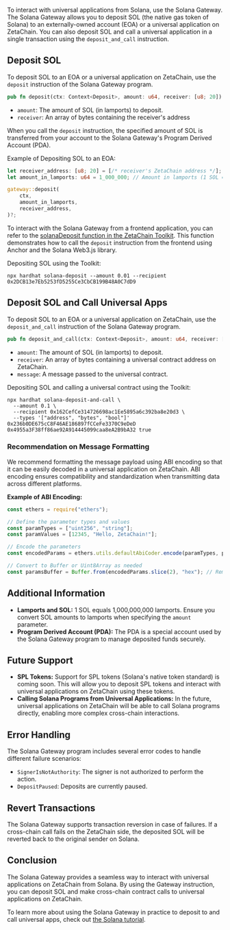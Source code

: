 To interact with universal applications from Solana, use the Solana Gateway. The
Solana Gateway allows you to deposit SOL (the native gas token of Solana) to an
externally-owned account (EOA) or a universal application on ZetaChain. You can
also deposit SOL and call a universal application in a single transaction using
the `deposit_and_call` instruction.

## Deposit SOL

To deposit SOL to an EOA or a universal application on ZetaChain, use the
`deposit` instruction of the Solana Gateway program.

```rust
pub fn deposit(ctx: Context<Deposit>, amount: u64, receiver: [u8; 20]) -> Result<()>
```

- `amount`: The amount of SOL (in lamports) to deposit.
- `receiver`: An array of bytes containing the receiver's address

When you call the `deposit` instruction, the specified amount of SOL is
transferred from your account to the Solana Gateway's Program Derived Account
(PDA).

Example of Depositing SOL to an EOA:

```rust
let receiver_address: [u8; 20] = [/* receiver's ZetaChain address */];
let amount_in_lamports: u64 = 1_000_000; // Amount in lamports (1 SOL = 1,000,000,000 lamports)

gateway::deposit(
    ctx,
    amount_in_lamports,
    receiver_address,
)?;
```

To interact with the Solana Gateway from a frontend application, you can refer
to the [solanaDeposit function in the ZetaChain
Toolkit](https://github.com/zeta-chain/toolkit/blob/main/packages/client/src/solanaDeposit.ts).
This function demonstrates how to call the `deposit` instruction from the
frontend using Anchor and the Solana Web3.js library.

Depositing SOL using the Toolkit:

```
npx hardhat solana-deposit --amount 0.01 --recipient 0x2DCB13e7Eb5253fD5255Ce3CbCB199B48A0C7dD9
```

## Deposit SOL and Call Universal Apps

To deposit SOL to an EOA or a universal application on ZetaChain, use the
`deposit_and_call` instruction of the Solana Gateway program.

```rust
pub fn deposit_and_call(ctx: Context<Deposit>, amount: u64, receiver: [u8; 20], message: Vec<u8>) -> Result<()>
```

- `amount`: The amount of SOL (in lamports) to deposit.
- `receiver`: An array of bytes containing a universal contract address on
  ZetaChain.
- `message`: A message passed to the universal contract.

Depositing SOL and calling a universal contract using the Toolkit:

```
npx hardhat solana-deposit-and-call \
  --amount 0.1 \
  --recipient 0x162CefCe314726698ac1Ee5895a6c392ba8e20d3 \
  --types '["address", "bytes", "bool"]' 0x236b0DE675cC8F46AE186897fCCeFe3370C9eDeD 0x4955a3F38ff86ae92A914445099caa8eA2B9bA32 true
```

### Recommendation on Message Formatting

We recommend formatting the message payload using ABI encoding so that it can be
easily decoded in a universal application on ZetaChain. ABI encoding ensures
compatibility and standardization when transmitting data across different
platforms.

**Example of ABI Encoding:**

```typescript
const ethers = require("ethers");

// Define the parameter types and values
const paramTypes = ["uint256", "string"];
const paramValues = [12345, "Hello, ZetaChain!"];

// Encode the parameters
const encodedParams = ethers.utils.defaultAbiCoder.encode(paramTypes, paramValues);

// Convert to Buffer or Uint8Array as needed
const paramsBuffer = Buffer.from(encodedParams.slice(2), "hex"); // Remove '0x' prefix
```

## Additional Information

- **Lamports and SOL:** 1 SOL equals 1,000,000,000 lamports. Ensure you convert
  SOL amounts to lamports when specifying the `amount` parameter.
- **Program Derived Account (PDA):** The PDA is a special account used by the
  Solana Gateway program to manage deposited funds securely.

## Future Support

- **SPL Tokens:** Support for SPL tokens (Solana's native token standard) is
  coming soon. This will allow you to deposit SPL tokens and interact with
  universal applications on ZetaChain using these tokens.
- **Calling Solana Programs from Universal Applications:** In the future,
  universal applications on ZetaChain will be able to call Solana programs
  directly, enabling more complex cross-chain interactions.

## Error Handling

The Solana Gateway program includes several error codes to handle different
failure scenarios:

- `SignerIsNotAuthority`: The signer is not authorized to perform the action.
- `DepositPaused`: Deposits are currently paused.

## Revert Transactions

The Solana Gateway supports transaction reversion in case of failures. If a
cross-chain call fails on the ZetaChain side, the deposited SOL will be reverted
back to the original sender on Solana.

## Conclusion

The Solana Gateway provides a seamless way to interact with universal
applications on ZetaChain from Solana. By using the Gateway instruction, you can
deposit SOL and make cross-chain contract calls to universal applications on
ZetaChain.

To learn more about using the Solana Gateway in practice to deposit to and call
universal apps, check out [the Solana tutorial](/developers/tutorials/solana).
